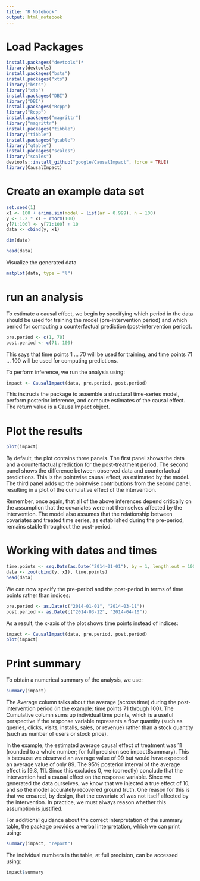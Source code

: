 ```yaml
---
title: "R Notebook"
output: html_notebook
---
```


# Load Packages
```r
install.packages("devtools")*
library(devtools)
install.packages("bsts")
install.packages("xts")
library("bsts")
library("xts")
install.packages("DBI")
library("DBI")
install.packages("Rcpp")
library("Rcpp")
install.packages("magrittr")
library("magrittr")
install.packages("tibble")
library("tibble")
install.packages("gtable")
library("gtable")
install.packages("scales")
library("scales")
devtools::install_github("google/CausalImpact", force = TRUE)
library(CausalImpact)
```

# Create an example data set

```r
set.seed(1)
x1 <- 100 + arima.sim(model = list(ar = 0.999), n = 100)
y <- 1.2 * x1 + rnorm(100)
y[71:100] <- y[71:100] + 10
data <- cbind(y, x1)
```

```r
dim(data)
```

```r
head(data)
```

Visualize the generated data

```r
matplot(data, type = "l")
```
# run an analysis 

To estimate a causal effect, we begin by specifying which period in the data should be used for training the model (pre-intervention period) and which period for computing a counterfactual prediction (post-intervention period).

```r
pre.period <- c(1, 70)
post.period <- c(71, 100)
```

This says that time points 1 … 70 will be used for training, and time points 71 … 100 will be used for computing predictions.

To perform inference, we run the analysis using:

```r
impact <- CausalImpact(data, pre.period, post.period)
```

This instructs the package to assemble a structural time-series model, perform posterior inference, and compute estimates of the causal effect. The return value is a CausalImpact object.

# Plot the results

```r
plot(impact)
```



By default, the plot contains three panels. The first panel shows the data and a counterfactual prediction for the post-treatment period. The second panel shows the difference between observed data and counterfactual predictions. This is the pointwise causal effect, as estimated by the model. The third panel adds up the pointwise contributions from the second panel, resulting in a plot of the cumulative effect of the intervention.

Remember, once again, that all of the above inferences depend critically on the assumption that the covariates were not themselves affected by the intervention. The model also assumes that the relationship between covariates and treated time series, as established during the pre-period, remains stable throughout the post-period.


# Working with dates and times

```r
time.points <- seq.Date(as.Date("2014-01-01"), by = 1, length.out = 100)
data <- zoo(cbind(y, x1), time.points)
head(data)
```

We can now specify the pre-period and the post-period in terms of time points rather than indices:

```r
pre.period <- as.Date(c("2014-01-01", "2014-03-11"))
post.period <- as.Date(c("2014-03-12", "2014-04-10"))
```

As a result, the x-axis of the plot shows time points instead of indices:

```r
impact <- CausalImpact(data, pre.period, post.period)
plot(impact)
```


# Print summary

To obtain a numerical summary of the analysis, we use:

```r
summary(impact)
```

The Average column talks about the average (across time) during the post-intervention period (in the example: time points 71 through 100). The Cumulative column sums up individual time points, which is a useful perspective if the response variable represents a flow quantity (such as queries, clicks, visits, installs, sales, or revenue) rather than a stock quantity (such as number of users or stock price).

In the example, the estimated average causal effect of treatment was 11 (rounded to a whole number; for full precision see impact$summary). This is because we observed an average value of 99 but would have expected an average value of only 89. The 95% posterior interval of the average effect is [9.8, 11]. Since this excludes 0, we (correctly) conclude that the intervention had a causal effect on the response variable. Since we generated the data ourselves, we know that we injected a true effect of 10, and so the model accurately recovered ground truth. One reason for this is that we ensured, by design, that the covariate x1 was not itself affected by the intervention. In practice, we must always reason whether this assumption is justified.

For additional guidance about the correct interpretation of the summary table, the package provides a verbal interpretation, which we can print using:

```r
summary(impact, "report")
```

The individual numbers in the table, at full precision, can be accessed using:

```r
impact$summary
```

